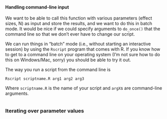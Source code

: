 #### Handling command-line input

We want to be able to call this function with various parameters (effect sizes, N) as input and store the results, and we want to do this in batch mode. It would be nice if we could specify arguments to `do_once()` that the command line so that we don't ever have to change our script.

We can run things in "batch" mode (i.e., without starting an interactive session) by using the `Rscript` program that comes with R. If you know how to get to a command line on your operating system (I'm not sure how to do this on Windows/Mac, sorry) you should be able to try it out.

The way you run a script from the command line is

```
Rscript scriptname.R arg1 arg2 arg3
```

Where `scriptname.R` is the name of your script and `argX`s are command-line arguments.

```r

```


### Iterating over parameter values
